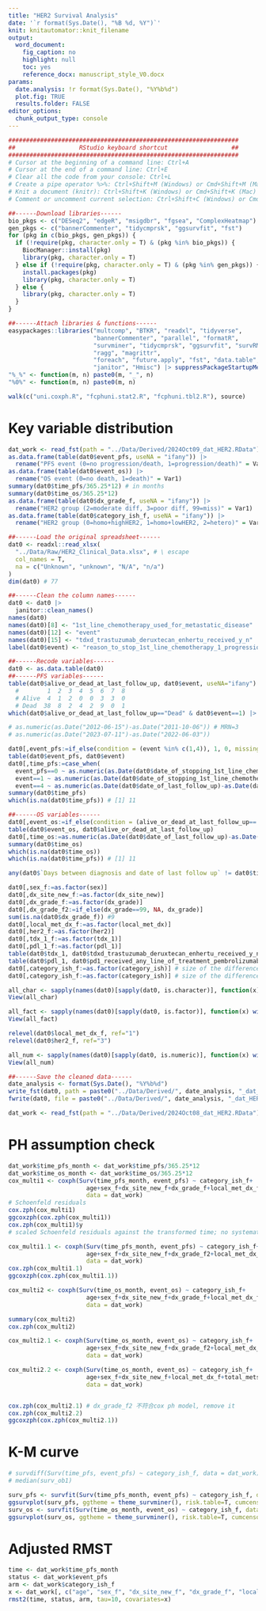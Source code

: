 ```yaml
---
title: "HER2 Survival Analysis"
date: '`r format(Sys.Date(), "%B %d, %Y")`'
knit: knitautomator::knit_filename
output:
  word_document:
    fig_caption: no
    highlight: null
    toc: yes
    reference_docx: manuscript_style_V0.docx
params:
  date.analysis: !r format(Sys.Date(), "%Y%b%d")
  plot.fig: TRUE
  results.folder: FALSE
editor_options: 
  chunk_output_type: console
---
```


```r
#################################################################
##                  RStudio keyboard shortcut                  ##
#################################################################
# Cursor at the beginning of a command line: Ctrl+A
# Cursor at the end of a command line: Ctrl+E
# Clear all the code from your console: Ctrl+L
# Create a pipe operator %>%: Ctrl+Shift+M (Windows) or Cmd+Shift+M (Mac)
# Knit a document (knitr): Ctrl+Shift+K (Windows) or Cmd+Shift+K (Mac)
# Comment or uncomment current selection: Ctrl+Shift+C (Windows) or Cmd+Shift+C (Mac)
```

```r
##------Download libraries------
bio_pkgs <- c("DESeq2", "edgeR", "msigdbr", "fgsea", "ComplexHeatmap")
gen_pkgs <- c("bannerCommenter", "tidycmprsk", "ggsurvfit", "fst")
for (pkg in c(bio_pkgs, gen_pkgs)) {
  if (!require(pkg, character.only = T) & (pkg %in% bio_pkgs)) {
    BiocManager::install(pkg)
    library(pkg, character.only = T)
  } else if (!require(pkg, character.only = T) & (pkg %in% gen_pkgs)) {
    install.packages(pkg)
    library(pkg, character.only = T)
  } else {
    library(pkg, character.only = T)
  }
} 

##------Attach libraries & functions------
easypackages::libraries("multcomp", "BTKR", "readxl", "tidyverse", 
                        "bannerCommenter", "parallel", "formatR",
                        "survminer", "tidycmprsk", "ggsurvfit", "survRM2",
                        "ragg", "magrittr",
                        "foreach", "future.apply", "fst", "data.table", 
                        "janitor", "Hmisc") |> suppressPackageStartupMessages()
"%_%" <- function(m, n) paste0(m, "_", n)
"%0%" <- function(m, n) paste0(m, n)

walk(c("uni.coxph.R", "fcphuni.stat2.R", "fcphuni.tbl2.R"), source)
```

# Key variable distribution
```r
dat_work <- read_fst(path = "../Data/Derived/2024Oct09_dat_HER2.RData")
as.data.frame(table(dat0$event_pfs, useNA = "ifany")) |>
  rename("PFS event (0=no progression/death, 1=progression/death)" = Var1)
as.data.frame(table(dat0$event_os)) |>
  rename("OS event (0=no death, 1=death)" = Var1)
summary(dat0$time_pfs/365.25*12) # in months
summary(dat0$time_os/365.25*12)
as.data.frame(table(dat0$dx_grade_f, useNA = "ifany")) |>
  rename("HER2 group (2=moderate diff, 3=poor diff, 99=miss)" = Var1)
as.data.frame(table(dat0$category_ish_f, useNA = "ifany")) |>
  rename("HER2 group (0=homo+highHER2, 1=homo+lowHER2, 2=hetero)" = Var1)
```

```r
##------Load the original spreadsheet------
dat0 <- readxl::read_xlsx(
  "../Data/Raw/HER2_Clinical_Data.xlsx", # \ escape
  col_names = T,
  na = c("Unknown", "unknown", "N/A", "n/a")
) 
dim(dat0) # 77

##------Clean the column names------
dat0 <- dat0 |>
  janitor::clean_names()
names(dat0)
names(dat0)[8] <- "1st_line_chemotherapy_used_for_metastatic_disease"
names(dat0)[12] <- "event"
names(dat0)[15] <- "tdxd_trastuzumab_deruxtecan_enhertu_received_y_n"
label(dat0$event) <- "reason_to_stop_1st_line_chemotherapy_1_progression_2_toxicity_3_transition_to_definitive_therapy_4_death_5_other_6_censor_loss_7_censor_due_to_ongoing_therapy_8_transition_to_treatment_break"

##------Recode variables------
dat0 <- as.data.table(dat0)
##------PFS variables------
table(dat0$alive_or_dead_at_last_follow_up, dat0$event, useNA="ifany")
  #        1  2  3  4  5  6  7  8
  # Alive  4  1  2  0  0  3  3  0
  # Dead  38  8  2  4  2  9  0  1
which(dat0$alive_or_dead_at_last_follow_up=="Dead" & dat0$event==1) |> length()

# as.numeric(as.Date("2012-06-15")-as.Date("2011-10-06")) # MRN=3
# as.numeric(as.Date("2023-07-11")-as.Date("2022-06-03"))

dat0[,event_pfs:=if_else(condition = (event %in% c(1,4)), 1, 0, missing = NA)]
table(dat0$event_pfs, dat0$event)
dat0[,time_pfs:=case_when(
  event_pfs==0 ~ as.numeric(as.Date(dat0$date_of_stopping_1st_line_chemotherapy_regimen_for_metastatic_disease)-as.Date(dat0$date_of_initiation_of_1st_line_chemotherapy_regimen_for_metastatic_disease)),# Censor
  event==1 ~ as.numeric(as.Date(dat0$date_of_stopping_1st_line_chemotherapy_regimen_for_metastatic_disease)-as.Date(dat0$date_of_initiation_of_1st_line_chemotherapy_regimen_for_metastatic_disease)), # Progression
  event==4 ~ as.numeric(as.Date(dat0$date_of_last_follow_up)-as.Date(dat0$date_of_initiation_of_1st_line_chemotherapy_regimen_for_metastatic_disease)))] # Death; better if having date of death
summary(dat0$time_pfs)
which(is.na(dat0$time_pfs)) # [1] 11

##------OS variables------
dat0[,event_os:=if_else(condition = (alive_or_dead_at_last_follow_up=='Dead'), 1, 0, missing = NA)]
table(dat0$event_os, dat0$alive_or_dead_at_last_follow_up)
dat0[,time_os:=as.numeric(as.Date(dat0$date_of_last_follow_up)-as.Date(dat0$date_of_initiation_of_1st_line_chemotherapy_regimen_for_metastatic_disease))]
summary(dat0$time_os)
which(is.na(dat0$time_os)) 
which(is.na(dat0$time_pfs)) # [1] 11

any(dat0$`Days between diagnosis and date of last follow up` != dat0$time_os, na.rm = T)

dat0[,sex_f:=as.factor(sex)]
dat0[,dx_site_new_f:=as.factor(dx_site_new)]
dat0[,dx_grade_f:=as.factor(dx_grade)]
dat0[,dx_grade_f2:=if_else(dx_grade==99, NA, dx_grade)]
sum(is.na(dat0$dx_grade_f)) #9
dat0[,local_met_dx_f:=as.factor(local_met_dx)]
dat0[,her2_f:=as.factor(her2)]
dat0[,tdx_1_f:=as.factor(tdx_1)]
dat0[,pdl_1_f:=as.factor(pdl_1)]
table(dat0$tdx_1, dat0$tdxd_trastuzumab_deruxtecan_enhertu_received_y_n)
table(dat0$pdl_1, dat0$pd1_received_any_line_of_treatment_pembrolizumab_nivolumab_y_n)
dat0[,category_ish_f:=as.factor(category_ish)] # size of the difference between categories is inconsistent (because the spacing between categories one and two may not be the same as categories two and three)
dat0[,category_ish_f:=as.factor(category_ish)] # size of the difference between categories may not the same (because the spacing between categories one and two may not be the same as categories two and three)

all_char <- sapply(names(dat0)[sapply(dat0, is.character)], function(x) with(dat0, table(get(x), useNA = "ifany")))
View(all_char)

all_fact <- sapply(names(dat0)[sapply(dat0, is.factor)], function(x) with(dat0, table(get(x), useNA = "ifany")), simplify = F)
View(all_fact)

relevel(dat0$local_met_dx_f, ref="1")
relevel(dat0$her2_f, ref="3")

all_num <- sapply(names(dat0)[sapply(dat0, is.numeric)], function(x) with(dat0, table(get(x), useNA = "ifany")))
View(all_num)

##------Save the cleaned data------
date_analysis <- format(Sys.Date(), "%Y%b%d")
write_fst(dat0, path = paste0("../Data/Derived/", date_analysis, "_dat_HER2.RData"), compress = 50)
fwrite(dat0, file = paste0("../Data/Derived/", date_analysis, "_dat_HER2.csv"))
```

```r
dat_work <- read_fst(path = "../Data/Derived/2024Oct08_dat_HER2.RData")
```

# PH assumption check
```r
dat_work$time_pfs_month <- dat_work$time_pfs/365.25*12
dat_work$time_os_month <- dat_work$time_os/365.25*12
cox_multi1 <- coxph(Surv(time_pfs_month, event_pfs) ~ category_ish_f+
                      age+sex_f+dx_site_new_f+dx_grade_f+local_met_dx_f+total_mets_new+her2_f,
                      data = dat_work)
# Schoenfeld residuals
cox.zph(cox_multi1)
ggcoxzph(cox.zph(cox_multi1))
cox.zph(cox_multi1)$y
# scaled Schoenfeld residuals against the transformed time; no systematic departures from a horizontal line

cox_multi1.1 <- coxph(Surv(time_pfs_month, event_pfs) ~ category_ish_f+
                      age+sex_f+dx_site_new_f+dx_grade_f2+local_met_dx_f+total_mets_new+her2_f,
                      data = dat_work)
cox.zph(cox_multi1.1)
ggcoxzph(cox.zph(cox_multi1.1))

cox_multi2 <- coxph(Surv(time_os_month, event_os) ~ category_ish_f+
                      age+sex_f+dx_site_new_f+dx_grade_f+local_met_dx_f+total_mets_new+her2_f+tdx_1+pdl_1,
                      data = dat_work)

summary(cox_multi2)
cox.zph(cox_multi2)

cox_multi2.1 <- coxph(Surv(time_os_month, event_os) ~ category_ish_f+
                      age+sex_f+dx_site_new_f+dx_grade_f2+local_met_dx_f+total_mets_new+her2_f+tdx_1+pdl_1,
                      data = dat_work)

cox_multi2.2 <- coxph(Surv(time_os_month, event_os) ~ category_ish_f+
                      age+sex_f+dx_site_new_f+local_met_dx_f+total_mets_new+her2_f+tdx_1+pdl_1,
                      data = dat_work)


cox.zph(cox_multi2.1) # dx_grade_f2 不符合cox ph model, remove it
cox.zph(cox_multi2.2) 
ggcoxzph(cox.zph(cox_multi2.1)) 
```

# K-M curve
```r
# survdiff(Surv(time_pfs, event_pfs) ~ category_ish_f, data = dat_work)
# median(surv_ob1)

surv_pfs <- survfit(Surv(time_pfs_month, event_pfs) ~ category_ish_f, data = dat_work)
ggsurvplot(surv_pfs, ggtheme = theme_survminer(), risk.table=T, cumcensor=T, pval = T, surv.median.line = "hv")
surv_os <- survfit(Surv(time_os_month, event_os) ~ category_ish_f, data = dat_work)
ggsurvplot(surv_os, ggtheme = theme_survminer(), risk.table=T, cumcensor=T, pval = T, surv.median.line = "hv")
```

# Adjusted RMST
```r
time <- dat_work$time_pfs_month
status <- dat_work$event_pfs
arm <- dat_work$category_ish_f
x <- dat_work[, c("age", "sex_f", "dx_site_new_f", "dx_grade_f", "local_met_dx_f", "total_mets_new", "her2_f")]
rmst2(time, status, arm, tau=10, covariates=x)
```
